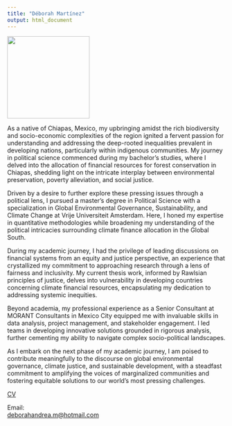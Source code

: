 ```yaml
---
title: "Déborah Martínez"
output: html_document
---
```







![](picture/me2.png){width="190"} 


As a native of Chiapas, Mexico, my upbringing amidst the rich biodiversity and socio-economic complexities of the region ignited a fervent passion for understanding and addressing the deep-rooted inequalities prevalent in developing nations, particularly within indigenous communities. My journey in political science commenced during my bachelor's studies, where I delved into the allocation of financial resources for forest conservation in Chiapas, shedding light on the intricate interplay between environmental preservation, poverty alleviation, and social justice.

Driven by a desire to further explore these pressing issues through a political lens, I pursued a master's degree in Political Science with a specialization in Global Environmental Governance, Sustainability, and Climate Change at Vrije Universiteit Amsterdam. Here, I honed my expertise in quantitative methodologies while broadening my understanding of the political intricacies surrounding climate finance allocation in the Global South.

During my academic journey, I had the privilege of leading discussions on financial systems from an equity and justice perspective, an experience that crystallized my commitment to approaching research through a lens of fairness and inclusivity. My current thesis work, informed by Rawlsian principles of justice, delves into vulnerability in developing countries concerning climate financial resources, encapsulating my dedication to addressing systemic inequities.

Beyond academia, my professional experience as a Senior Consultant at MORANT Consultants in Mexico City equipped me with invaluable skills in data analysis, project management, and stakeholder engagement. I led teams in developing innovative solutions grounded in rigorous analysis, further cementing my ability to navigate complex socio-political landscapes.

As I embark on the next phase of my academic journey, I am poised to contribute meaningfully to the discourse on global environmental governance, climate justice, and sustainable development, with a steadfast commitment to amplifying the voices of marginalized communities and fostering equitable solutions to our world's most pressing challenges.



[CV](<./academic_cv.pdf>)



Email:  
<deborahandrea.m@hotmail.com>
